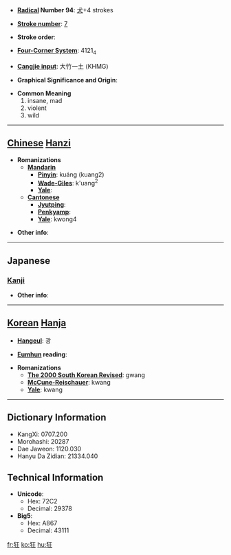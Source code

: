 * '''[[Wiktionary:Chinese radical index| Radical]] Number 94''': [[Wiktionary:Chinese radical index 犬|犬]]+4 strokes

* '''[[Wiktionary:Chinese total strokes index|Stroke number]]''': [[Wiktionary:Chinese total strokes index 7|7]]

* '''Stroke order''': 

* '''[[Wiktionary:Chinese four corner index|Four-Corner System]]''': 4121<sub>4</sub>

* '''[[Wiktionary:Chinese Cangjie index|Cangjie input]]''': 大竹一土 (KHMG)

* '''Graphical Significance and Origin''': 

* '''Common Meaning'''
*#insane, mad
*# violent
*# wild


----

== [[Chinese]] [[Hanzi]] ==

* '''Romanizations'''
** '''[[Mandarin]]'''
*** '''[[Pinyin]]''': kuáng (kuang2)
*** '''[[Wade-Giles]]''': k'uang<sup>2</sup>
*** '''[[Yale]]''': 
** '''[[Cantonese]]'''
*** '''[[Jyutping]]''':
*** '''[[Penkyamp]]''': 
*** '''[[Yale]]''': kwong4

* '''Other info''': 

----

==Japanese==
===[[Kanji]]===
{{kanji|on readings=[[きょう]] (kyō)
|kun readings=[[くるう]] (kuruu), [[きちがい]] (kichigai)
}}

* '''Other info''':  

----

== [[Korean]] [[Hanja]] ==

* '''[[Hangeul]]''': 광

* '''[[Eumhun]] reading''': 

* '''Romanizations'''
** '''[[The 2000 South Korean Revised Romanization|The 2000 South Korean Revised]]''': gwang
** '''[[McCune-Reischauer]]''': kwang
** '''[[Yale]]''': kwang

----

== Dictionary Information ==

* KangXi: 0707.200
* Morohashi: 20287
* Dae Jaweon: 1120.030
* Hanyu Da Zidian: 21334.040

== Technical Information ==

* '''Unicode''':
** Hex: 72C2
** Decimal: 29378
* '''Big5''':
** Hex: A867
** Decimal: 43111

[[fr:狂]]
[[ko:狂]]
[[hu:狂]]